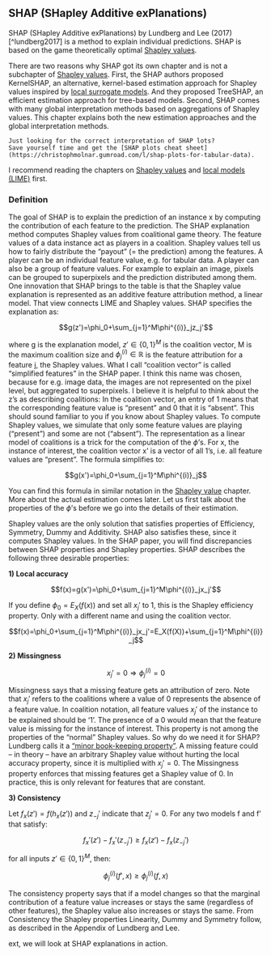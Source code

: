 ## SHAP (SHapley Additive exPlanations) {#shap}

SHAP (SHapley Additive exPlanations) by Lundberg and Lee (2017)[^lundberg2017] is a method to explain individual predictions.
SHAP is based on the game theoretically optimal [Shapley values](#shapley).

There are two reasons why SHAP got its own chapter and is not a subchapter of [Shapley values](#shapley).
First, the SHAP authors proposed KernelSHAP, an alternative, kernel-based estimation approach for Shapley values inspired by [local surrogate models](#lime).
And they proposed TreeSHAP, an efficient estimation approach for tree-based models.
Second, SHAP comes with many global interpretation methods based on aggregations of Shapley values.
This chapter explains both the new estimation approaches and the global interpretation methods.

```block2
Just looking for the correct interpretation of SHAP lots?
Save yourself time and get the [SHAP plots cheat sheet](https://christophmolnar.gumroad.com/l/shap-plots-for-tabular-data).
```


I recommend reading the chapters on [Shapley values](#shapley) and [local models (LIME)](#lime) first.

### Definition

The goal of SHAP is to explain the prediction of an instance x by computing the contribution of each feature to the prediction.
The SHAP explanation method computes Shapley values from coalitional game theory.
The feature values of a data instance act as players in a coalition.
Shapley values tell us how to fairly distribute the "payout" (= the prediction) among the features.
A player can be an individual feature value, e.g. for tabular data.
A player can also be a group of feature values.
For example to explain an image, pixels can be grouped to superpixels and the prediction distributed among them.
One innovation that SHAP brings to the table is that the Shapley value explanation is represented as an additive feature attribution method, a linear model.
That view connects LIME and Shapley values.
SHAP specifies the explanation as:

$$g(z')=\phi_0+\sum_{j=1}^M\phi^{(i)}_jz_j'$$

where g is the explanation model, $z'\in\{0,1\}^M$ is the coalition vector, M is the maximum coalition size and $\phi^{(i)}_j\in\mathbb{R}$ is the feature attribution for a feature j, the Shapley values.
What I call "coalition vector" is called "simplified features" in the SHAP paper.
I think this name was chosen, because for e.g. image data, the images are not represented on the pixel level, but aggregated to superpixels.
I believe it is helpful to think about the z's as describing coalitions:
In the coalition vector, an entry of 1 means that the corresponding feature value is "present" and 0 that it is "absent".
This should sound familiar to you if you know about Shapley values.
To compute Shapley values, we simulate that only some feature values are playing ("present") and some are not ("absent").
The representation as a linear model of coalitions is a trick for the computation of the $\phi$'s.
For x, the instance of interest, the coalition vector x' is a vector of all 1's, i.e. all feature values are "present".
The formula simplifies to:

$$g(x')=\phi_0+\sum_{j=1}^M\phi^{(i)}_j$$

You can find this formula in similar notation in the [Shapley value](#shapley) chapter.
More about the actual estimation comes later.
Let us first talk about the properties of the $\phi$'s before we go into the details of their estimation.

<!-- Desirable properties -->
Shapley values are the only solution that satisfies properties of Efficiency, Symmetry, Dummy and Additivity.
SHAP also satisfies these, since it computes Shapley values.
In the SHAP paper, you will find discrepancies between SHAP properties and Shapley properties.
SHAP describes the following three desirable properties:

**1) Local accuracy**

$$f(x)=g(x')=\phi_0+\sum_{j=1}^M\phi^{(i)}_jx_j'$$

If you define $\phi_0=E_X(f(x))$ and set all $x_j'$ to 1, this is the Shapley efficiency property.
Only with a different name and using the coalition vector.

$$f(x)=\phi_0+\sum_{j=1}^M\phi^{(i)}_jx_j'=E_X(f(X))+\sum_{j=1}^M\phi^{(i)}_j$$

**2) Missingness**

$$x_j'=0\Rightarrow\phi^{(i)}_j=0$$

Missingness says that a missing feature gets an attribution of zero.
Note that $x_j'$ refers to the coalitions where a value of 0 represents the absence of a feature value.
In coalition notation, all feature values $x_j'$ of the instance to be explained should be '1'.
The presence of a 0 would mean that the feature value is missing for the instance of interest.
This property is not among the properties of the "normal" Shapley values.
So why do we need it for SHAP?
Lundberg calls it a ["minor book-keeping property"](https://github.com/slundberg/shap/issues/175#issuecomment-407134438).
A missing feature could -- in theory -- have an arbitrary Shapley value without hurting the local accuracy property, since it is multiplied with $x_j'=0$.
The Missingness property enforces that missing features get a Shapley value of 0.
In practice, this is only relevant for features that are constant.

**3)  Consistency**

Let $f_x(z')=f(h_x(z'))$ and $z_{-j}'$ indicate that $z_j'=0$.
For any two models f and f' that satisfy:

$$f_x'(z')-f_x'(z_{-j}')\geq{}f_x(z')-f_x(z_{-j}')$$

for all inputs $z'\in\{0,1\}^M$, then:

$$\phi^{(i)}_j(f',x)\geq\phi^{(i)}_j(f,x)$$

The consistency property says that if a model changes so that the marginal contribution of a feature value increases or stays the same (regardless of other features), the Shapley value also increases or stays the same.
From Consistency the Shapley properties Linearity, Dummy and Symmetry follow, as described in the Appendix of Lundberg and Lee.

ext, we will look at SHAP explanations in action.


